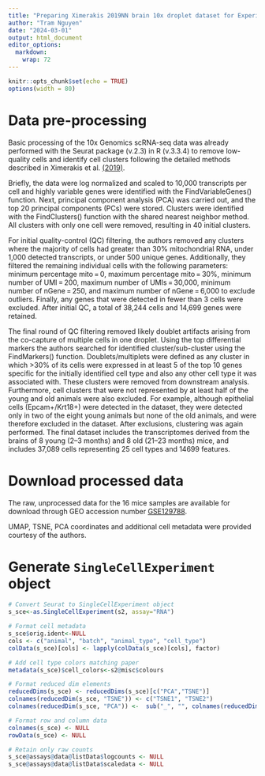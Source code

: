 ```yaml
---
title: "Preparing Ximerakis 2019NN brain 10x droplet dataset for ExperimentHub"
author: "Tram Nguyen"
date: "2024-03-01"
output: html_document
editor_options: 
  markdown: 
    wrap: 72
---
```


```r
knitr::opts_chunk$set(echo = TRUE)
options(width = 80)
```

# Data pre-processing

Basic processing of the 10x Genomics scRNA-seq data was already
performed with the Seurat package (v.2.3) in R (v.3.3.4) to remove
low-quality cells and identify cell clusters following the detailed
methods described in Ximerakis et al.
[(2019)](https://www.nature.com/articles/s41593-019-0491-3#Sec12).

Briefly, the data were log normalized and scaled to 10,000 transcripts
per cell and highly variable genes were identified with the
FindVariableGenes() function. Next, principal component analysis (PCA)
was carried out, and the top 20 principal components (PCs) were stored.
Clusters were identified with the FindClusters() function with the
shared nearest neighbor method. All clusters with only one cell were
removed, resulting in 40 initial clusters.

For initial quality-control (QC) filtering, the authors removed any
clusters where the majority of cells had greater than 30%
mitochondrial RNA, under 1,000 detected transcripts, or under 500 unique
genes. Additionally, they filtered the remaining individual cells with
the following parameters: minimum percentage mito = 0, maximum
percentage mito = 30%, minimum number of UMI = 200, maximum number of
UMIs = 30,000, minimum number of nGene = 250, and maximum number of
nGene = 6,000 to exclude outliers. Finally, any genes that were
detected in fewer than 3 cells were excluded. After initial QC, a total of 38,244 cells and 14,699 genes were retained.

The final round of QC filtering removed likely doublet artifacts arising from
the co-capture of multiple cells in one droplet. Using the top differential
markers the authors searched for identified cluster/sub-cluster using the
FindMarkers() function. Doublets/multiplets were defined as any cluster in
which >30% of its cells were expressed in at least 5 of the top 10 genes
specific for the initially identified cell type and also any other cell type it was associated with. These clusters were removed from downstream analysis.
Furthermore, cell clusters that were not represented by at least half of the
young and old animals were also excluded. For example, although epithelial cells (Epcam+/Krt18+) were detected in the dataset, they were detected only in two of the eight young animals but none of the old animals, and were therefore excluded in the dataset. After exclusions, clustering was again performed.
The final dataset includes the transcriptomes derived from the brains of
8 young (2–3 months) and 8 old (21–23 months) mice, and includes 37,089 cells representing 25 cell types and 14699 features. 


# Download processed data

The raw, unprocessed data for the 16 mice samples are available for download through GEO accession number [GSE129788](https://www.ncbi.nlm.nih.gov/geo/query/acc.cgi?acc=GSE12978).

UMAP, TSNE, PCA coordinates and additional cell metadata were provided courtesy of the authors.

# Generate `SingleCellExperiment` object
```r
# Convert Seurat to SingleCellExperiment object
s_sce<-as.SingleCellExperiment(s2, assay="RNA")

# Format cell metadata
s_sce$orig.ident<-NULL
cols <- c("animal", "batch", "animal_type", "cell_type")
colData(s_sce)[cols] <- lapply(colData(s_sce)[cols], factor)

# Add cell type colors matching paper
metadata(s_sce)$cell_colors<-s2@misc$colours

# Format reduced dim elements
reducedDims(s_sce) <- reducedDims(s_sce)[c("PCA","TSNE")]
colnames(reducedDim(s_sce, "TSNE")) <- c("TSNE1", "TSNE2")
colnames(reducedDim(s_sce, "PCA")) <-  sub("_", "", colnames(reducedDim(s_sce, "PCA")))

# Format row and column data
colnames(s_sce) <- NULL
rowData(s_sce) <- NULL

# Retain only raw counts
s_sce@assays@data@listData$logcounts <- NULL
s_sce@assays@data@listData$scaledata <- NULL
```

